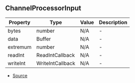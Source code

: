 ## ChannelProcessorInput


| Property | Type | Value | Description |
| ----------- | ----------- | ----------- | ----------- |
| bytes | number | N/A | - |
| data | Buffer | N/A | - |
| extremum | number | N/A | - |
| readInt | ReadIntCallback | N/A | - |
| writeInt | WriteIntCallback | N/A | - |


- [Source](https://github.com/Androz2091/discord-player/blob/e52c3ab/packages/equalizer/src/equalizer/Equalizer.ts#L5)